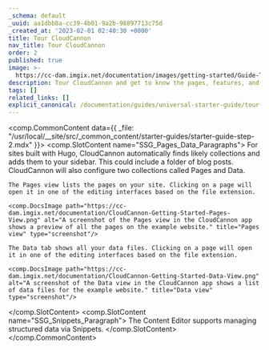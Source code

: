 ```yaml
---
_schema: default
_uuid: aa1dbb8a-cc39-4b01-9a2b-98897713c75d
_created_at: '2023-02-01 02:40:30 +0000'
title: Tour CloudCannon
nav_title: Tour CloudCannon
order: 2
published: true
image: >-
  https://cc-dam.imgix.net/documentation/images/getting-started/Guide-Thumbnails/CloudCannon-Getting-Started-Thumbnail-Hugo.png
description: Tour CloudCannon and get to know the pages, features, and editing interfaces.
tags: []
related_links: []
explicit_canonical: /documentation/guides/universal-starter-guide/tour-cloudcannon/
---
```

<comp.CommonContent data={{ _file: "/usr/local/__site/src/_common_content/starter-guides/starter-guide-step-2.mdx" }}>
  <comp.SlotContent name="SSG_Pages_Data_Paragraphs">
    For sites built with Hugo, CloudCannon automatically finds likely collections and adds them to your sidebar. This could include a folder of blog posts. CloudCannon will also configure two collections called Pages and Data.

    The Pages view lists the pages on your site. Clicking on a page will open it in one of the editing interfaces based on the file extension.

    <comp.DocsImage path="https://cc-dam.imgix.net/documentation/CloudCannon-Getting-Started-Pages-View.png" alt="A screenshot of the Pages view in the CloudCannon app shows a preview of all the pages on the example website." title="Pages view" type="screenshot"/>

    The Data tab shows all your data files. Clicking on a page will open it in one of the editing interfaces based on the file extension.

    <comp.DocsImage path="https://cc-dam.imgix.net/documentation/CloudCannon-Getting-Started-Data-View.png" alt="A screenshot of the Data view in the CloudCannon app shows a list of data files for the example website." title="Data view" type="screenshot"/>
  </comp.SlotContent>
  <comp.SlotContent name="SSG_Snippets_Paragraph">
    The Content Editor supports managing structured data via Snippets.
  </comp.SlotContent>
</comp.CommonContent>